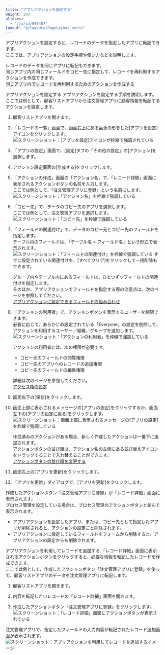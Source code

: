 ```yaml
---
title: "アプリアクションを設定する"
weight: 200
aliases:
  - "/ja/id/040487"
layout: "@/layouts/PageLayout.astro"
---
```




アプリアクションを設定すると、レコードのデータを指定したアプリに転記できます。   
ここでは、アプリアクションの設定手順や使い方などを説明します。

<Hint>

レコードのデータを同じアプリに転記もできます。  
同じアプリ内の同じフィールドをコピー先に指定して、レコードを再利用するアクションを作成できます。  
[同じアプリ内でレコードを再利用するためのアクションを作成する](/k/ja/id/040485.html)

</Hint>

<Heading id="appaction_set_appaction_10">アプリアクションを設定する</Heading>
アプリアクションを設定する手順を説明します。  
ここでは例として、顧客リストアプリから注文管理アプリに顧客情報を転記するアクションを設定します。

1. 顧客リストアプリを開きます。

1. 「レコードの一覧」画面で、画面右上にある歯車の形をした[アプリを設定]アイコンをクリックします。  
   <Img src="/k/kintone/img/settings_new_icon.png" alt="スクリーンショット：[アプリを設定]アイコンが枠線で強調されている" />

1. 「アプリの設定」画面で、[設定]タブの「その他の設定」の[アクション]を選択します。

1. アクション設定画面の[作成する]をクリックします。

1. 「アクションの作成」画面の「アクション名」で、「レコード詳細」画面に表示されるアクションボタンの名前を入力します。  
  ここでは例として、「注文管理アプリに登録」という名前にします。  
   <Img src="/k/kintone/img-ja/set_appaction_06.png" alt="スクリーンショット：「アクション名」を枠線で強調している" />

1. 「コピー先」で、データのコピー先のアプリを選択します。  
   ここでは例として、注文管理アプリを選択します。
    <Img src="/k/kintone/img-ja/set_appaction_07.png" alt="スクリーンショット：「コピー先」を枠線で強調している" />

1. 「フィールドの関連付け」で、データのコピー元とコピー先のフィールドを指定します。  
  テーブル内のフィールドは、「テーブル名 > フィールド名」という形式で表示されます。  
   <Img src="/k/kintone/img-ja/set_appaction_04.png" alt="スクリーンショット：「フィールドの関連付け」を枠線で強調している" />
  すでに設定されている関連付けを、[すべてクリア]をクリックして一括削除もできます。

   <Note>

   グループ内やテーブル内にあるフィールドは、ひとつずつフィールドの関連付けを指定します。  
   そのほか、アプリアクションでフィールドを指定する際の注意点は、次のページを参照してください。  
   [アプリアクションに設定できるフィールドの組み合わせ](/k/ja/id/040486.html)

   </Note>

1. 「アクションの利用者」で、アクションボタンを表示するユーザーを制限できます。  
  必要に応じて、あらかじめ設定されている「Everyone」の設定を削除して、アクションを利用するユーザー／組織／グループを追加します。
    <Img src="/k/kintone/img-ja/set_appaction_05.png" alt="スクリーンショット：「アクションの利用者」を枠線で強調している" />

   <Warning>

   アクションの利用者には、次の権限が必要です。

   * コピー元のフィールドの閲覧権限
   * コピー先のアプリへのレコードの追加権限
   * コピー先のフィールドの編集権限
    
   詳細は次のページを参照してください。  
   [アクセス権の設定](/k/ja/id/040588.html)

   </Warning>

1. 画面右下の[保存]をクリックします。

1. 画面上部に表示されるメッセージの[アプリの設定]をクリックするか、画面左下の[アプリの設定に戻る]をクリックします。
   <Img src="/k/kintone/img-ja/set_appaction_12.png" alt="スクリーンショット：画面上部に表示されるメッセージの[アプリの設定]を枠線で強調している" />

   <Note>

   作成済みのアクションがある場合、新しく作成したアクションは一番下に追加されます。  
   アクションボタンの並び順は、アクション名の左側にある並び替えアイコンをドラッグすることで入れ替えることができます。  
   [アクションボタンの並び順を変更する](/k/ja/id/040799.html)

   </Note>

1. 画面右上の[アプリを更新]をクリックします。

1. 「アプリを更新」ダイアログで、[アプリを更新]をクリックします。

作成したアクションボタン「注文管理アプリに登録」が「レコード詳細」画面に表示されます。  
プロセス管理を設定している場合は、プロセス管理のアクションボタンと並んで表示されます。

<Note>

* アプリアクションを設定したアプリ、または、コピー先として指定したアプリが削除されると、アクションの設定ごと削除されます。
* アプリアクションに設定しているフィールドをフォームから削除すると、アプリアクションの設定からも削除されます。

</Note>

<Heading id="appaction_set_appaction_20">アプリアクションを利用してレコードを追加する</Heading>
「レコード詳細」画面に表示されるアクションボタンをクリックすると、必要な情報を転記したレコードを作成できます。  
ここでは例として、作成したアクションボタン「注文管理アプリに登録」を使って、顧客リストアプリのデータを注文管理アプリに転記します。

1. 顧客リストアプリを開きます。

1. 内容を転記したいレコードの「レコード詳細」画面を開きます。

1. 作成したアクションボタン「注文管理アプリに登録」をクリックします。  
   <Img src="/k/kintone/img-ja/set_appaction_01.png" alt="スクリーンショット：「レコード詳細」画面にアクションボタンが表示されている" />

注文管理アプリで、指定したフィールドの入力内容が転記されたレコード追加画面が表示されます。
<Img src="/k/kintone/img-ja/set_appaction_09.png" alt="スクリーンショット：アプリアクションを利用してレコードを追加するイメージ" />

